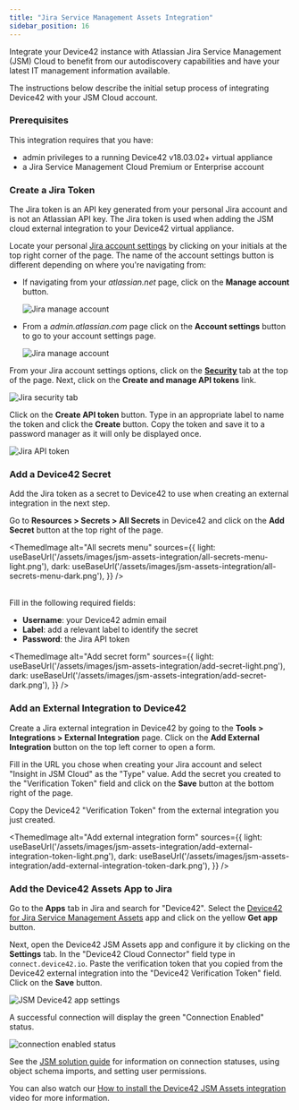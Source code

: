 ```yaml
---
title: "Jira Service Management Assets Integration"
sidebar_position: 16
---
```


Integrate your Device42 instance with Atlassian Jira Service Management (JSM) Cloud to benefit from our autodiscovery capabilities and have your latest IT management information available.

The instructions below describe the initial setup process of integrating Device42 with your JSM Cloud account.

### Prerequisites

This integration requires that you have:

* admin privileges to a running Device42 v18.03.02+ virtual appliance 
* a Jira Service Management Cloud Premium or Enterprise account

### Create a Jira Token

The Jira token is an API key generated from your personal Jira account and is not an Atlassian API key. The Jira token is used when adding the JSM cloud external integration to your Device42 virtual appliance. 

Locate your personal [Jira account settings](https://id.atlassian.com/manage-profile/security) by clicking on your initials at the top right corner of the page. The name of the account settings button is different depending on where you're navigating from:

* If navigating from your _atlassian.net_ page, click on the **Manage account** button. 

    ![Jira manage account](/assets/images/jsm-assets-integration/jira-manage-account.png)

* From a _admin.atlassian.com_ page click on the **Account settings** button to go to your account settings page.

    ![Jira manage account](/assets/images/jsm-assets-integration/jira-account-settings.png)

From your Jira account settings options, click on the **[Security](https://id.atlassian.com/manage-profile/security)** tab at the top of the page. Next, click on the **Create and manage API tokens** link. 

![Jira security tab](/assets/images/jsm-assets-integration/security-tab.png)

Click on the **Create API token** button. Type in an appropriate label to name the token and click the **Create** button. Copy the token and save it to a password manager as it will only be displayed once. 

![Jira API token](/assets/images/jsm-assets-integration/jira-account-token.png)

### Add a Device42 Secret

Add the Jira token as a secret to Device42 to use when creating an external integration in the next step. 

Go to **Resources > Secrets > All Secrets** in Device42 and click on the **Add Secret** button at the top right of the page. 

<ThemedImage
  alt="All secrets menu"
  sources={{
    light: useBaseUrl('/assets/images/jsm-assets-integration/all-secrets-menu-light.png'),
    dark: useBaseUrl('/assets/images/jsm-assets-integration/all-secrets-menu-dark.png'),
  }}
/>
<br/><br/>

Fill in the following required fields:

* **Username**: your Device42 admin email
* **Label**: add a relevant label to identify the secret 
* **Password**: the Jira API token 

<ThemedImage
  alt="Add secret form"
  sources={{
    light: useBaseUrl('/assets/images/jsm-assets-integration/add-secret-light.png'),
    dark: useBaseUrl('/assets/images/jsm-assets-integration/add-secret-dark.png'),
  }}
/>

### Add an External Integration to Device42 

Create a Jira external integration in Device42 by going to the **Tools > Integrations > External Integration** page. Click on the **Add External Integration** button on the top left corner to open a form. 

Fill in the URL you chose when creating your Jira account and select "Insight in JSM Cloud" as the "Type" value. Add the secret you created to the "Verification Token" field and click on the **Save** button at the bottom right of the page. 

Copy the Device42 "Verification Token" from the external integration you just created. 

<ThemedImage
  alt="Add external integration form"
  sources={{
    light: useBaseUrl('/assets/images/jsm-assets-integration/add-external-integration-token-light.png'),
    dark: useBaseUrl('/assets/images/jsm-assets-integration/add-external-integration-token-dark.png'),
  }}
/>

### Add the Device42 Assets App to Jira

Go to the **Apps** tab in Jira and search for "Device42". Select the [Device42 for Jira Service Management Assets](https://marketplace.atlassian.com/search?query=device42) app and click on the yellow **Get app** button. 

Next, open the Device42 JSM Assets app and configure it by clicking on the **Settings** tab. In the "Device42 Cloud Connector" field type in `connect.device42.io`. Paste the verification token that you copied from the Device42 external integration into the "Device42 Verification Token" field. Click on the **Save** button. 

![JSM Device42 app settings](/assets/images/jsm-assets-integration/jira-d42-app-settings.png)

A successful connection will display the green "Connection Enabled" status. 

![connection enabled status](/assets/images/jsm-solution-guide/image38.png)

See the [JSM solution guide](solution-guides/jira-service-management-integration.md) for information on connection statuses, using object schema imports, and setting user permissions.

You can also watch our [How to install the Device42 JSM Assets integration](https://device42.wistia.com/medias/b087w5fps8) video for more information. 
